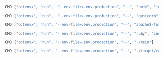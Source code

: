 <CodeGroup>

```bash {{ title: "Node" }}
CMD ["dotenvx", "run",  "--env-file=.env.production", "--", "node", "index.js"]
```

```bash {{ title: "Python" }}
CMD ["dotenvx", "run",  "--env-file=.env.production", "--", "gunicorn", "--workers", "4", "--bind", "0.0.0.0:5000", "wsgi:app"]
```

```bash {{ title: "PHP" }}
CMD ["dotenvx", "run", "--env-file=.env.production", "--", "apache2-foreground"]
```

```bash {{ title: "Ruby" }}
CMD ["dotenvx", "run", "--env-file=.env.production", "--", "ruby", "index.rb", "-o", "0.0.0.0"]
```

```bash {{ title: "Go" }}
CMD ["dotenvx", "run", "--env-file=.env.production", "--", "./main"]
```

```bash {{ title: "Rust" }}
CMD ["dotenvx", "run", "--env-file=.env.production", "--", "./target/release/app"]
```

</CodeGroup>
